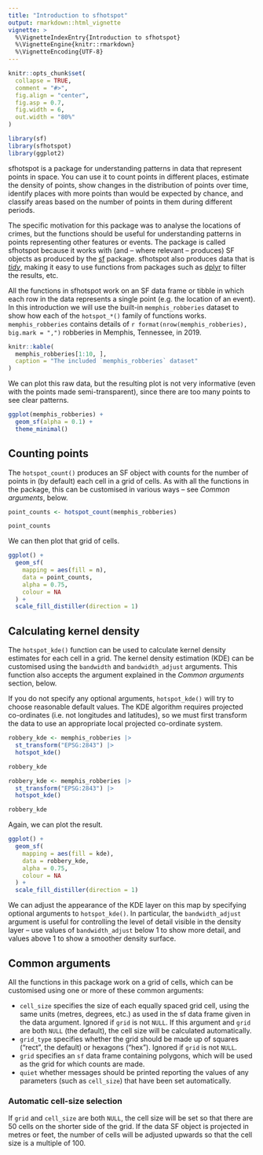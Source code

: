 ```yaml
---
title: "Introduction to sfhotspot"
output: rmarkdown::html_vignette
vignette: >
  %\VignetteIndexEntry{Introduction to sfhotspot}
  %\VignetteEngine{knitr::rmarkdown}
  %\VignetteEncoding{UTF-8}
---
```


```r
knitr::opts_chunk$set(
  collapse = TRUE,
  comment = "#>",
  fig.align = "center", 
  fig.asp = 0.7,
  fig.width = 6,
  out.width = "80%"
)
```

```r
library(sf)
library(sfhotspot)
library(ggplot2)
```

sfhotspot is a package for understanding patterns in data that represent points in space. You can use it to count points in different places, estimate the density of points, show changes in the distribution of points over time, identify places with more points than would be expected by chance, and classify areas based on the number of points in them during different periods.

The specific motivation for this package was to analyse the locations of crimes, but the functions should be useful for understanding patterns in points representing other features or events. The package is called sfhotspot because it works with (and -- where relevant -- produces) SF objects as produced by the [sf](https://r-spatial.github.io/sf/) package. sfhotspot also produces data that is [*tidy*](https://tidyr.tidyverse.org/articles/tidy-data.html), making it easy to use functions from packages such as [dplyr](https://dplyr.tidyverse.org/) to filter the results, etc. 

All the functions in sfhotspot work on an SF data frame or tibble in which each row in the data represents a single point (e.g. the location of an event). In this introduction we will use the built-in `memphis_robberies` dataset to show how each of the `hotspot_*()` family of functions works. `memphis_robberies` contains details of `r format(nrow(memphis_robberies), big.mark = ",")` robberies in Memphis, Tennessee, in 2019.

```r
knitr::kable(
  memphis_robberies[1:10, ], 
  caption = "The included `memphis_robberies` dataset"
)
```

We can plot this raw data, but the resulting plot is not very informative (even with the points made semi-transparent), since there are too many points to see clear patterns.

```r
ggplot(memphis_robberies) + 
  geom_sf(alpha = 0.1) + 
  theme_minimal()
```



## Counting points

The `hotspot_count()` produces an SF object with counts for the number of points in (by default) each cell in a grid of cells. As with all the functions in the package, this can be customised in various ways -- see *Common arguments*, below.

```r
point_counts <- hotspot_count(memphis_robberies)

point_counts
```

We can then plot that grid of cells.

```r
ggplot() +
  geom_sf(
    mapping = aes(fill = n),
    data = point_counts,
    alpha = 0.75,
    colour = NA
  ) +
  scale_fill_distiller(direction = 1)
```



## Calculating kernel density

The `hotspot_kde()` function can be used to calculate kernel density estimates for each cell in a grid. The kernel density estimation (KDE) can be customised using the `bandwidth` and `bandwidth_adjust` arguments. This function also accepts the argument explained in the *Common arguments* section, below.

If you do not specify any optional arguments, `hotspot_kde()` will try to choose reasonable default values. The KDE algorithm requires projected co-ordinates (i.e. not longitudes and latitudes), so we must first transform the data to use an appropriate local projected co-ordinate system.

```r
robbery_kde <- memphis_robberies |> 
  st_transform("EPSG:2843") |> 
  hotspot_kde()

robbery_kde
```


```r
robbery_kde <- memphis_robberies |> 
  st_transform("EPSG:2843") |> 
  hotspot_kde()
```

```r
robbery_kde
```

Again, we can plot the result.

```r
ggplot() +
  geom_sf(
    mapping = aes(fill = kde),
    data = robbery_kde,
    alpha = 0.75,
    colour = NA
  ) +
  scale_fill_distiller(direction = 1)
```

We can adjust the appearance of the KDE layer on this map by specifying optional arguments to `hotspot_kde()`. In particular, the `bandwidth_adjust` argument is useful for controlling the level of detail visible in the density layer -- use values of `bandwidth_adjust` below 1 to show more detail, and values above 1 to show a smoother density surface.



## Common arguments

All the functions in this package work on a grid of cells, which can be customised using one or more of these common arguments:

  * `cell_size` specifies the size of each equally spaced grid cell, using the same units (metres, degrees, etc.) as used in the sf data frame given in the data argument. Ignored if `grid` is not `NULL`. If this argument and `grid` are both `NULL` (the default), the cell size will be calculated automatically.
  * `grid_type` specifies whether the grid should be made up of squares ("rect", the default) or hexagons ("hex"). Ignored if `grid` is not `NULL`.
  * `grid` specifies an `sf` data frame containing polygons, which will be used as the grid for which counts are made.
  * `quiet` whether messages should be printed reporting the values of any parameters (such as `cell_size`) that have been set automatically.

### Automatic cell-size selection

If `grid` and `cell_size` are both `NULL`, the cell size will be set so that there are 50 cells on the shorter side of the grid. If the data SF object is projected in metres or feet, the number of cells will be adjusted upwards so that the cell size is a multiple of 100.
